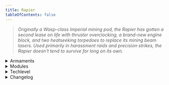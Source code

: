 ```yaml
---
title: Rapier
tableOfContents: false
---
```


> *Originally a Wasp-class Imperial mining pod, the Rapier has gotten a second lease on life with thruster overclocking, a brand-new engine block, and two heatseeking torpedoes to replace its mining beam lasers. Used primarily in harassment raids and precision strikes, the Rapier doesn't tend to survive for long on its own.*

<details>
<summary>Armaments</summary>
* 2x SHI 180mm 'Idna' light torpedo pods
</details>

<details>
<summary>Modules</summary>
* Module A: Fire Torpedoes 
* Module B: Blank 
* Module C: Blank 
* Module D: Blank 
* Module E: Blank
</details>

<details>
<summary>Techlevel</summary>
> <TechLevel tech='Lowtech' />
</details>

<details>
<summary>Changelog</summary>
None.
</details>